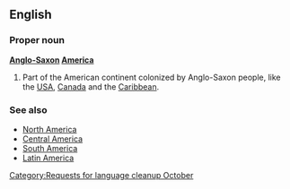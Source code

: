 {{rfv}}
==English==
[[Category:Requests for language cleanup October]]
===Proper noun===
'''[[Anglo-Saxon]] [[America]]'''
# Part of the American continent colonized by Anglo-Saxon people, like the [[USA]], [[Canada]] and the [[Caribbean]].
===See also===
* [[North America]]
* [[Central America]]
* [[South America]]
* [[Latin America]]